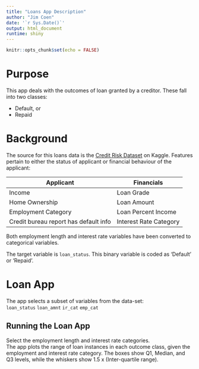 ```yaml
---
title: "Loans App Description"
author: "Jim Coen"
date: '`r Sys.Date()`'
output: html_document
runtime: shiny
---
```


```r
knitr::opts_chunk$set(echo = FALSE)
```

# Purpose

This app deals with the outcomes of loan granted by a creditor. These fall into two classes:

-   Default, or  
-   Repaid

# Background

The source for this loans data is the [Credit Risk Dataset](https://www.kaggle.com/laotse/credit-risk-dataset) on Kaggle. Features pertain to either the status of applicant or financial behaviour of the applicant:

| Applicant                               | Financials             |
|-----------------------------------------|------------------------|
| Income                                  | Loan Grade             |
| Home Ownership                          | Loan Amount            |
| Employment Category                     | Loan Percent Income    |
| Credit bureau report has default info   | Interest Rate Category |

Both employment length and interest rate variables have been converted to categorical variables.

The target variable is `loan_status`.  This binary variable is coded as 'Default' or 'Repaid'.

# Loan App
The app selects a subset of variables from the data-set:  
`loan_status` `loan_amnt`   `ir_cat`      `emp_cat`

## Running the Loan App
Select the employment length and interest rate categories.  
The app plots the range of loan instances in each outcome class, given the employment and interest rate category.  The boxes show Q1, Median, and Q3 levels, while the whiskers show 1.5 x (Inter-quartile range).

